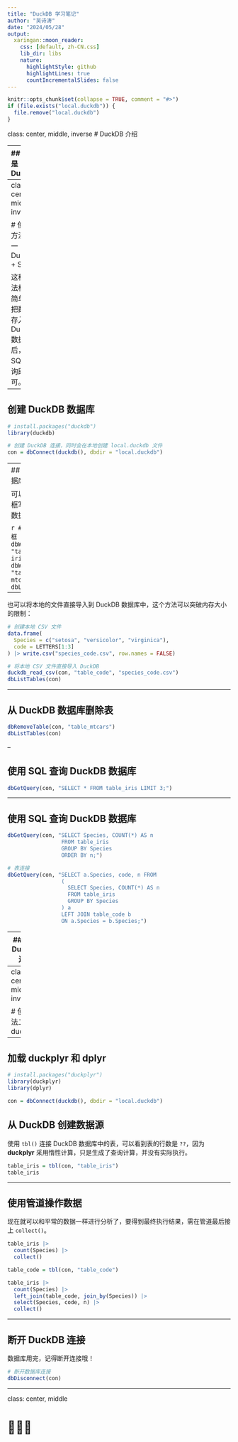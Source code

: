 ```yaml
---
title: "DuckDB 学习笔记"
author: "吴诗涛"
date: "2024/05/28"
output:
  xaringan::moon_reader:
    css: [default, zh-CN.css]
    lib_dir: libs
    nature:
      highlightStyle: github
      highlightLines: true
      countIncrementalSlides: false
---
```


```r
knitr::opts_chunk$set(collapse = TRUE, comment = "#>")
if (file.exists("local.duckdb")) {
  file.remove("local.duckdb")
}
```

class: center, middle, inverse
# DuckDB 介绍

---
## 什么是 DuckDB

<img src="DuckDB_Logo.png" height="150px" />

DuckDB 是一种高性能、内嵌的 SQL OLAP 数据库管理系统，旨在处理分析查询。它具有以下特点<sup>1<sup/>：

1. 简单易用：无需外部依赖，支持在应用内运行或作为单一二进制文件运行。
1. 跨平台：支持 Linux、macOS 和 Windows 等主流操作系统。
1. 功能丰富：支持读取和写入 CSV、Parquet、JSON 等文件格式，支持本地文件系统和远程端点（如 S3）。
1. 高性能：通过列式存储引擎实现快速查询，支持并行执行和超内存工作负载。
1. 可扩展：支持第三方扩展，如新的数据类型、函数和文件格式。

.footnote[
  [1] [DuckDB 官方网站](https://duckdb.org/)
]

---
class: center, middle, inverse

# 使用方法一：DuckDB + SQL

这种方法相对简单，把数据存入 DuckDB 数据库后，用 SQL 查询即可。

---


## 创建 DuckDB 数据库

```r
# install.packages("duckdb")
library(duckdb)

# 创建 DuckDB 连接，同时会在本地创建 local.duckdb 文件
con = dbConnect(duckdb(), dbdir = "local.duckdb")
```

---
## 向 DuckDB 数据库写入表

可以将 R 中的数据框写入到 DuckDB 数据库中：

```r
# 写入 R 中的数据框
dbWriteTable(con, "table_iris", iris)
dbWriteTable(con, "table_mtcars", mtcars)
dbListTables(con)
```

--

也可以将本地的文件直接导入到 DuckDB 数据库中，这个方法可以突破内存大小的限制：

```r
# 创建本地 CSV 文件
data.frame(
  Species = c("setosa", "versicolor", "virginica"),
  code = LETTERS[1:3]
) |> write.csv("species_code.csv", row.names = FALSE)

# 将本地 CSV 文件直接导入 DuckDB
duckdb_read_csv(con, "table_code", "species_code.csv")
dbListTables(con)
```

---

## 从 DuckDB 数据库删除表

```r
dbRemoveTable(con, "table_mtcars")
dbListTables(con)
```

--

## 使用 SQL 查询 DuckDB 数据库

```r
dbGetQuery(con, "SELECT * FROM table_iris LIMIT 3;")
```

---

## 使用 SQL 查询 DuckDB 数据库

```r
dbGetQuery(con, "SELECT Species, COUNT(*) AS n
                 FROM table_iris
                 GROUP BY Species
                 ORDER BY n;")
```

```r
# 表连接
dbGetQuery(con, "SELECT a.Species, code, n FROM
                 (
                   SELECT Species, COUNT(*) AS n
                   FROM table_iris
                   GROUP BY Species
                 ) a
                 LEFT JOIN table_code b
                 ON a.Species = b.Species;")
```

---
## 断开 DuckDB 连接

```r
# 断开数据库连接
dbDisconnect(con)
```

---
class: center, middle, inverse

# 使用方法二：duckplyr

---
## 加载 duckplyr 和 dplyr

```r
# install.packages("duckplyr")
library(duckplyr)
library(dplyr)

con = dbConnect(duckdb(), dbdir = "local.duckdb")
```

## 从 DuckDB 创建数据源

使用 `tbl()` 连接 DuckDB 数据库中的表，可以看到表的行数是 `??`，因为 **duckplyr** 采用惰性计算，只是生成了查询计算，并没有实际执行。

```r
table_iris = tbl(con, "table_iris")
table_iris
```

---

## 使用管道操作数据

现在就可以和平常的数据一样进行分析了，要得到最终执行结果，需在管道最后接上 `collect()`。

```r
table_iris |> 
  count(Species) |> 
  collect()
```

```r
table_code = tbl(con, "table_code")

table_iris |> 
  count(Species) |> 
  left_join(table_code, join_by(Species)) |> 
  select(Species, code, n) |> 
  collect()
```

---

## 断开 DuckDB 连接

数据库用完，记得断开连接哦！

```r
# 断开数据库连接
dbDisconnect(con)
```

---
class: center, middle

# 🚀🚀🚀
